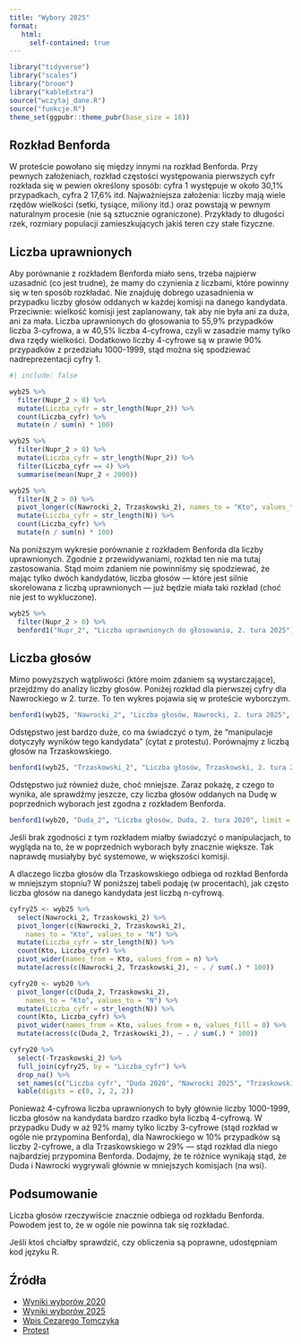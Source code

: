```yaml
---
title: "Wybory 2025"
format: 
   html:
     self-contained: true
---
```


```r
library("tidyverse")
library("scales")
library("broom")
library("kableExtra")
source("wczytaj_dane.R")
source("funkcje.R")
theme_set(ggpubr::theme_pubr(base_size = 18))
```

## Rozkład Benforda

W proteście powołano się między innymi na rozkład Benforda. Przy pewnych założeniach, rozkład częstości występowania pierwszych cyfr rozkłada się w pewien określony sposób: cyfra 1 występuje w około 30,1% przypadkach, cyfra 2 17,6% itd. Najważniejsza założenia: liczby mają wiele rzędów wielkości (setki, tysiące, miliony itd.) oraz powstają w pewnym naturalnym procesie (nie są sztucznie ograniczone). Przykłady to długości rzek, rozmiary populacji zamieszkujących jakiś teren czy stałe fizyczne.

## Liczba uprawnionych

Aby porównanie z rozkładem Benforda miało sens, trzeba najpierw uzasadnić (co jest trudne), że mamy do czynienia z liczbami, które powinny się w ten sposób rozkładać. Nie znajduję dobrego uzasadnienia w przypadku liczby głosów oddanych w każdej komisji na danego kandydata. Przeciwnie: wielkość komisji jest zaplanowany, tak aby nie była ani za duża, ani za mała. Liczba uprawnionych do głosowania to 55,9% przypadków liczba 3-cyfrowa, a w 40,5% liczba 4-cyfrowa, czyli w zasadzie mamy tylko dwa rzędy wielkości. Dodatkowo liczby 4-cyfrowe są w prawie 90% przypadków z przedziału 1000-1999, stąd można się spodziewać nadreprezentacji cyfry 1.

```r
#| include: false

wyb25 %>% 
  filter(Nupr_2 > 0) %>% 
  mutate(Liczba_cyfr = str_length(Nupr_2)) %>% 
  count(Liczba_cyfr) %>% 
  mutate(n / sum(n) * 100)

wyb25 %>% 
  filter(Nupr_2 > 0) %>% 
  mutate(Liczba_cyfr = str_length(Nupr_2)) %>% 
  filter(Liczba_cyfr == 4) %>% 
  summarise(mean(Nupr_2 < 2000))

wyb25 %>% 
  filter(N_2 > 0) %>% 
  pivot_longer(c(Nawrocki_2, Trzaskowski_2), names_to = "Kto", values_to = "N") %>% 
  mutate(Liczba_cyfr = str_length(N)) %>% 
  count(Liczba_cyfr) %>% 
  mutate(n / sum(n) * 100)
```

Na poniższym wykresie porównanie z rozkładem Benforda dla liczby uprawnionych. Zgodnie z przewidywaniami, rozkład ten nie ma tutaj zastosowania. Stąd moim zdaniem nie powinniśmy się spodziewać, że mając tylko dwóch kandydatów, liczba głosów --- które jest silnie skorelowana z liczbą uprawnionych --- już będzie miała taki rozkład (choć nie jest to wykluczone).

```r
wyb25 %>% 
  filter(Nupr_2 > 0) %>% 
  benford1("Nupr_2", "Liczba uprawnionych do głosowania, 2. tura 2025")
```

## Liczba głosów

Mimo powyższych wątpliwości (które moim zdaniem są wystarczające), przejdźmy do analizy liczby głosów. Poniżej rozkład dla pierwszej cyfry dla Nawrockiego w 2. turze. To ten wykres pojawia się w proteście wyborczym.

```r
benford1(wyb25, "Nawrocki_2", "Liczba głosów, Nawrocki, 2. tura 2025", limit = 0.33)
```

Odstępstwo jest bardzo duże, co ma świadczyć o tym, że "manipulacje dotyczyły wyników tego kandydata" (cytat z protestu). Porównajmy z liczbą głosów na Trzaskowskiego.

```r
benford1(wyb25, "Trzaskowski_2", "Liczba głosów, Trzaskowski, 2. tura 2025", limit = 0.33)
```

Odstępstwo już również duże, choć mniejsze. Zaraz pokażę, z czego to wynika, ale sprawdźmy jeszcze, czy liczba głosów oddanych na Dudę w poprzednich wyborach jest zgodna z rozkładem Benforda.

```r
benford1(wyb20, "Duda_2", "Liczba głosów, Duda, 2. tura 2020", limit = 0.33)
```

Jeśli brak zgodności z tym rozkładem miałby świadczyć o manipulacjach, to wygląda na to, że w poprzednich wyborach były znacznie większe. Tak naprawdę musiałyby być systemowe, w większości komisji.

A dlaczego liczba głosów dla Trzaskowskiego odbiega od rozkład Benforda w mniejszym stopniu? W poniższej tabeli podaję (w procentach), jak często liczba głosów na danego kandydata jest liczbą n-cyfrową.

```r
cyfry25 <- wyb25 %>% 
  select(Nawrocki_2, Trzaskowski_2) %>% 
  pivot_longer(c(Nawrocki_2, Trzaskowski_2),
    names_to = "Kto", values_to = "N") %>% 
  mutate(Liczba_cyfr = str_length(N)) %>% 
  count(Kto, Liczba_cyfr) %>% 
  pivot_wider(names_from = Kto, values_from = n) %>% 
  mutate(across(c(Nawrocki_2, Trzaskowski_2), ~ . / sum(.) * 100))

cyfry20 <- wyb20 %>% 
  pivot_longer(c(Duda_2, Trzaskowski_2),
    names_to = "Kto", values_to = "N") %>% 
  mutate(Liczba_cyfr = str_length(N)) %>% 
  count(Kto, Liczba_cyfr) %>% 
  pivot_wider(names_from = Kto, values_from = n, values_fill = 0) %>% 
  mutate(across(c(Duda_2, Trzaskowski_2), ~ . / sum(.) * 100))

cyfry20 %>% 
  select(-Trzaskowski_2) %>% 
  full_join(cyfry25, by = "Liczba_cyfr") %>% 
  drop_na() %>% 
  set_names(c("Liczba cyfr", "Duda 2020", "Nawrocki 2025", "Trzaskowski 2025")) %>% 
  kable(digits = c(0, 2, 2, 2))
```

Ponieważ 4-cyfrowa liczba uprawnionych to były głównie liczby 1000-1999, liczba głosów na kandydata bardzo rzadko była liczbą 4-cyfrową. W przypadku Dudy w aż 92% mamy tylko liczby 3-cyfrowe (stąd rozkład w ogóle nie przypomina Benforda), dla Nawrockiego w 10% przypadków są liczby 2-cyfrowe, a dla Trzaskowskiego w 29% --- stąd rozkład dla niego najbardziej przypomina Benforda. Dodajmy, że te różnice wynikają stąd, że Duda i Nawrocki wygrywali głównie w mniejszych komisjach (na wsi).

## Podsumowanie

Liczba głosów rzeczywiście znacznie odbiega od rozkładu Benforda. Powodem jest to, że w ogóle nie powinna tak się rozkładać.

Jeśli ktoś chciałby sprawdzić, czy obliczenia są poprawne, udostępniam kod języku R.

## Źródła

* [Wyniki wyborów 2020](https://prezydent20200628.pkw.gov.pl/prezydent20200628/pl/dane_w_arkuszach)
* [Wyniki wyborów 2025](https://wybory.gov.pl/prezydent2025/pl/dane_w_arkuszach)
* [Wpis Cezarego Tomczyka](https://x.com/CTomczyk/status/1933872924403864011?t=48ZUSMFkpWer6zjrcSacZQ&s=19)
* [Protest](https://docs.google.com/document/d/1izIyHST5lFWrMfUTUBwX61najOlty9rIs5uovCNcZYk/mobilebasic)
 
 
 
 
 
 
 
 
 
 
 
 

